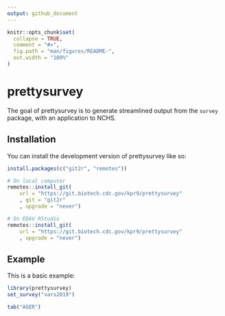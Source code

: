 ```yaml
---
output: github_document
---
```


<!-- README.md is generated from README.Rmd. Please edit that file -->

```r
knitr::opts_chunk$set(
  collapse = TRUE,
  comment = "#>",
  fig.path = "man/figures/README-",
  out.width = "100%"
)
```

# prettysurvey

<!-- badges: start -->
<!-- badges: end -->

The goal of prettysurvey is to generate streamlined output from the `survey` package, with an application to NCHS.


## Installation

You can install the development version of prettysurvey like so:

``` r
install.packages(c("git2r", "remotes"))

# On local computer
remotes::install_git(
	url = "https://git.biotech.cdc.gov/kpr9/prettysurvey"
	, git = "git2r"
	, upgrade = "never")

# On EDAV RStudio
remotes::install_git(
	url = "https://git.biotech.cdc.gov/kpr9/prettysurvey"
	, upgrade = "never")

```

## Example

This is a basic example:

```r
library(prettysurvey)
set_survey("vars2019")
```

```r
tab("AGER")
```
